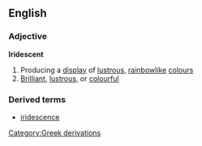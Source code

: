 ==English==
===Adjective===
'''Iridescent'''
{{wikipedia2|iridescence}}
#Producing a [[display]] of [[lustrous]], [[rainbow]]like [[colour]]s
#[[Brilliant]], [[lustrous]], or [[colourful]]

===Derived terms===
*[[iridescence]]

[[Category:Greek derivations]]